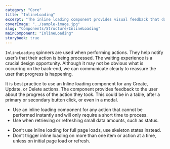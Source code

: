 ```yaml
---
category: "Core"
title: "InlineLoading"
excerpt: "The inline loading component provides visual feedback that data is being processed."
coverImage: "../sample-image.jpg"
slug: "Components/Structure/InlineLoading"
mainComponent: "InlineLoading"
storybook: true
---
```


`InlineLoading` spinners are used when performing actions. They help notify user’s that their action is being processed. The waiting experience is a crucial design opportunity. Although it may not be obvious what is occurring on the back-end, we can communicate clearly to reassure the user that progress is happening.

It is best practice to use an Inline loading component for any Create, Update, or Delete actions. The component provides feedback to the user about the progress of the action they took. This could be in a table, after a primary or secondary button click, or even in a modal.

<DoUse>

- Use an inline loading component for any action that cannot be performed instantly and will only require a short time to process.
- Use when retrieving or refreshing small data amounts, such as status.

</DoUse>

<DoNotUse>

- Don’t use inline loading for full page loads, use skeleton states instead.
- Don’t trigger inline loading on more than one item or action at a time, unless on initial page load or refresh.

</DoNotUse>
